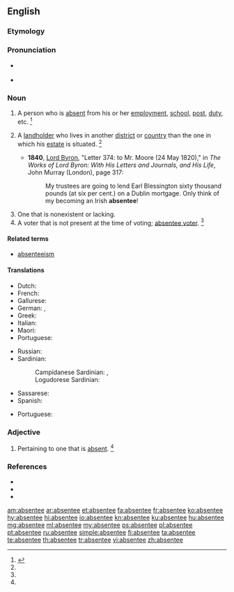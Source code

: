 {{also|absentée}}
==English==
{{wikipedia|dab=absentee}}

===Etymology===
{{suffix|absent|ee|lang=en}}

===Pronunciation===
* {{a|US}} {{IPA|/ˌæb.sn̩ˈti/|lang=en}}
* {{rhymes|iː|lang=en}}

===Noun===
{{en-noun}}

# A person who is [[absent]] from his or her [[employment]], [[school]], [[post]], [[duty]], etc. {{defdate|First attested around 1350 to 1470.}}<ref name=SOED>{{R:SOED5|page=8}}</ref>
# {{label|en|chiefly|British|historical}} A [[landholder]] who lives in another [[district]] or [[country]] than the one in which his [[estate]] is situated. {{defdate|First attested in the early 17<sup>th</sup> century.}}<ref name=SOED/>
#* '''1840''', [[w:George Byron, 6th Baron Byron|Lord Byron]], "Letter 374: to Mr. Moore (24 May 1820)," in ''The Works of Lord Byron: With His Letters and Journals, and His Life'', John Murray (London), page 317:
#*: My trustees are going to lend Earl Blessington sixty thousand pounds (at six per cent.) on a Dublin mortgage. Only think of my becoming an Irish '''absentee'''!
# One that is nonexistent or lacking.
# A voter that is not present at the time of voting; [[absentee voter]]. {{defdate|First attested in the early 20<sup>th</sup> century.}}<ref name=SOED/>

====Related terms====
* [[absenteeism]]

====Translations====
{{trans-top|A person who is absent}}
* Dutch: {{t+|nl|afwezige}}
* French: {{t+|fr|absent|m}}
* Gallurese: {{t|sdn|assenti}}
* German: {{t|de|Abwesender|m}}, {{t|de|Abwesende|f}}
* Greek: {{t+|el|απών|m|sc=Grek}}
* Italian: {{t+|it|assente}}
* Maori: {{t|mi|kaitakē}}
* Portuguese: {{t+|pt|ausente|m|f}}
{{trans-mid}}
* Russian: {{t+|ru|отсу́тствующий|m}}
* Sardinian:
*: Campidanese Sardinian: {{t|sc|ausente}}, {{t|sc|stesiau}}
*: Logudorese Sardinian: {{t|sc|ausente}}
* Sassarese: {{t|sdc|assenti}}
* Spanish: {{t+|es|ausente|m|f}}
{{trans-bottom}}
{{trans-top|A landholder who lives in another district or country than the one in which his estate is situated}}
{{trans-mid}}
* Portuguese: {{t|pt|absentista|m|f}}
{{trans-bottom}}

===Adjective===
{{en-adj|-}}

# {{label|en|attributive}} Pertaining to one that is [[absent]]. {{defdate|First attested in the mid 19<sup>th</sup> century.}}<ref name=SOED/>

===References===
* {{R:Webster 1828|absentee}}
* {{R:Webster 1913|absentee}}
* {{R:Dictionary.com|absentee}}
<references/>

[[am:absentee]]
[[ar:absentee]]
[[et:absentee]]
[[fa:absentee]]
[[fr:absentee]]
[[ko:absentee]]
[[hy:absentee]]
[[hi:absentee]]
[[io:absentee]]
[[kn:absentee]]
[[ku:absentee]]
[[hu:absentee]]
[[mg:absentee]]
[[ml:absentee]]
[[my:absentee]]
[[ps:absentee]]
[[pl:absentee]]
[[pt:absentee]]
[[ru:absentee]]
[[simple:absentee]]
[[fi:absentee]]
[[ta:absentee]]
[[te:absentee]]
[[th:absentee]]
[[tr:absentee]]
[[vi:absentee]]
[[zh:absentee]]